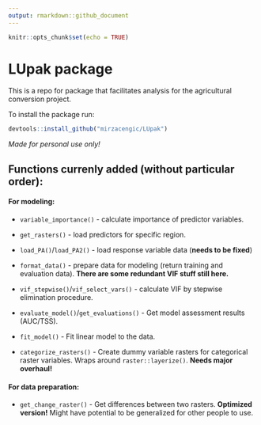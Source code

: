 ```yaml
---
output: rmarkdown::github_document
---
```


<!-- README.md is generated from README.Rmd. Please edit that file -->
<!-- output: rmarkdown::github_document -->
<!-- output: html_notebook -->



```r
knitr::opts_chunk$set(echo = TRUE)
```

# LUpak package

This is a repo for package that facilitates analysis for the agricultural conversion project.


To install the package run:
```r
devtools::install_github("mirzacengic/LUpak")
```

*Made for personal use only!*

## Functions currenly added (without particular order):  
#### For modeling:  
- `variable_importance()` - calculate importance of predictor variables.  

- `get_rasters()` - load predictors for specific region.  

- `load_PA()`/`load_PA2()` - load response variable data (**needs to be fixed**)  

- `format_data()` - prepare data for modeling (return training and evaluation data). **There are some redundant VIF stuff still here.**  

- `vif_stepwise()`/`vif_select_vars()` - calculate VIF by stepwise elimination procedure.  

- `evaluate_model()`/`get_evaluations()` - Get model assessment results (AUC/TSS).  

- `fit_model()` - Fit linear model to the data.  

- `categorize_rasters()` - Create dummy variable rasters for categorical raster variables. Wraps around `raster::layerize()`. **Needs major overhaul!**

#### For data preparation:  
- `get_change_raster()` - Get differences between two rasters. **Optimized version!** Might have potential to be generalized for other people to use.


